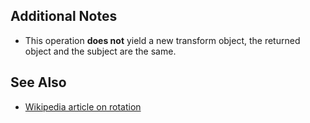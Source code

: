 {{Lua/Function |
  returns = Transform2 |
  prototype = Transform2:Rotate(number {{arg|rotation}}) |
  description = Rotates the transform by the specified angle in radians.
}}

==Additional Notes==
*This operation '''does not''' yield a new transform object, the returned object and the subject are the same.

==See Also==
*[http://en.wikipedia.org/wiki/Rotation_(geometry) Wikipedia article on rotation]